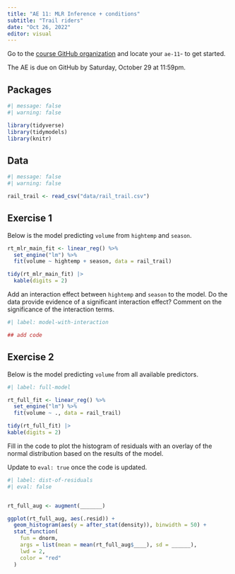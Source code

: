 ```yaml
---
title: "AE 11: MLR Inference + conditions"
subtitle: "Trail riders"
date: "Oct 26, 2022"
editor: visual
---
```


::: callout-important
Go to the [course GitHub organization](https://github.com/sta210-fa22) and locate your `ae-11`- to get started.

The AE is due on GitHub by Saturday, October 29 at 11:59pm.
:::

## Packages

```r
#| message: false
#| warning: false 

library(tidyverse)
library(tidymodels)
library(knitr)
```

## Data

```r
#| message: false
#| warning: false 

rail_trail <- read_csv("data/rail_trail.csv")
```

## Exercise 1

Below is the model predicting `volume` from `hightemp` and `season`.

```r
rt_mlr_main_fit <- linear_reg() %>%
  set_engine("lm") %>%
  fit(volume ~ hightemp + season, data = rail_trail)

tidy(rt_mlr_main_fit) |>
  kable(digits = 2)
```

Add an interaction effect between `hightemp` and `season` to the model. Do the data provide evidence of a significant interaction effect? Comment on the significance of the interaction terms.

```r
#| label: model-with-interaction

## add code
```

## Exercise 2

Below is the model predicting `volume` from all available predictors.

```r
#| label: full-model

rt_full_fit <- linear_reg() %>%
  set_engine("lm") %>%
  fit(volume ~ ., data = rail_trail)

tidy(rt_full_fit) |>
kable(digits = 2)
```

Fill in the code to plot the histogram of residuals with an overlay of the normal distribution based on the results of the model.

::: callout-note
Update to `eval: true` once the code is updated.
:::

```r
#| label: dist-of-residuals
#| eval: false 


rt_full_aug <- augment(_______)

ggplot(rt_full_aug, aes(.resid)) +
  geom_histogram(aes(y = after_stat(density)), binwidth = 50) +
  stat_function(
    fun = dnorm, 
    args = list(mean = mean(rt_full_aug$____), sd = ______), 
    lwd = 2, 
    color = "red"
  )
```
